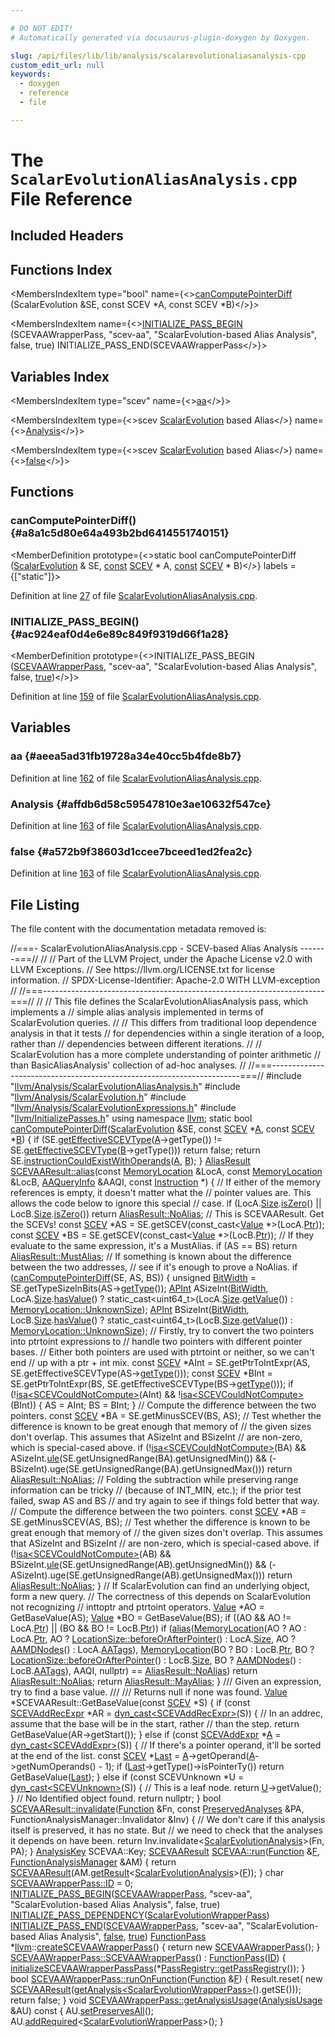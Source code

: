 ```yaml
---

# DO NOT EDIT!
# Automatically generated via docusaurus-plugin-doxygen by Doxygen.

slug: /api/files/lib/lib/analysis/scalarevolutionaliasanalysis-cpp
custom_edit_url: null
keywords:
  - doxygen
  - reference
  - file

---
```





# The `ScalarEvolutionAliasAnalysis.cpp` File Reference

<DoxygenPage pluginConfig={pluginConfig}>



## Included Headers

<IncludesList>
<IncludesListItem
  filePath="llvm/Analysis/ScalarEvolutionAliasAnalysis.h"
  permalink="/docs/api/files/include/include/llvm/include/llvm/analysis/scalarevolutionaliasanalysis-h"
  isLocal="true" />
<IncludesListItem
  filePath="llvm/Analysis/ScalarEvolution.h"
  permalink="/docs/api/files/include/include/llvm/include/llvm/analysis/scalarevolution-h"
  isLocal="true" />
<IncludesListItem
  filePath="llvm/Analysis/ScalarEvolutionExpressions.h"
  permalink="/docs/api/files/include/include/llvm/include/llvm/analysis/scalarevolutionexpressions-h"
  isLocal="true" />
<IncludesListItem
  filePath="llvm/InitializePasses.h"
  permalink="/docs/api/files/include/include/llvm/initializepasses-h"
  isLocal="true" />
</IncludesList>

## Functions Index

<MembersIndex>

<MembersIndexItem
  type="bool"
  name={<><a href="#a8a1c5d80e64a493b2bd6414551740151">canComputePointerDiff</a> (ScalarEvolution &amp;SE, const SCEV &#42;A, const SCEV &#42;B)</>}>
</MembersIndexItem>

<MembersIndexItem
  name={<><a href="#ac924eaf0d4e6e89c849f9319d66f1a28">INITIALIZE&#95;PASS&#95;BEGIN</a> (SCEVAAWrapperPass, &quot;scev-aa&quot;, &quot;ScalarEvolution-based Alias Analysis&quot;, false, true) INITIALIZE&#95;PASS&#95;END(SCEVAAWrapperPass</>}>
</MembersIndexItem>

</MembersIndex>

## Variables Index

<MembersIndex>

<MembersIndexItem
  type="scev"
  name={<><a href="#aeea5ad31fb19728a34e40cc5b4fde8b7">aa</a></>}>
</MembersIndexItem>

<MembersIndexItem
  type={<>scev <a href="/docs/api/classes/llvm/scalarevolution">ScalarEvolution</a> based Alias</>}
  name={<><a href="#affdb6d58c59547810e3ae10632f547ce">Analysis</a></>}>
</MembersIndexItem>

<MembersIndexItem
  type={<>scev <a href="/docs/api/classes/llvm/scalarevolution">ScalarEvolution</a> based Alias</>}
  name={<><a href="#a572b9f38603d1ccee7bceed1ed2fea2c">false</a></>}>
</MembersIndexItem>

</MembersIndex>


<SectionDefinition>

## Functions

### canComputePointerDiff() {#a8a1c5d80e64a493b2bd6414551740151}

<MemberDefinition
  prototype={<>static bool canComputePointerDiff (<a href="/docs/api/classes/llvm/scalarevolution">ScalarEvolution</a> &amp; SE, <a href="/docs/api/files/lib/lib/target/lib/target/aarch64/aarch64promoteconstant-cpp/#a90f8350fecae261c25be85d38b451bff">const</a> <a href="/docs/api/classes/llvm/scev">SCEV</a> &#42; A, <a href="/docs/api/files/lib/lib/target/lib/target/aarch64/aarch64promoteconstant-cpp/#a90f8350fecae261c25be85d38b451bff">const</a> <a href="/docs/api/classes/llvm/scev">SCEV</a> &#42; B)</>}
  labels = {["static"]}>

Definition at line <a href="#l00027">27</a> of file <a href="/docs/api/files/lib/lib/analysis/scalarevolutionaliasanalysis-cpp">ScalarEvolutionAliasAnalysis.cpp</a>.
</MemberDefinition>

### INITIALIZE&#95;PASS&#95;BEGIN() {#ac924eaf0d4e6e89c849f9319d66f1a28}

<MemberDefinition
  prototype={<>INITIALIZE&#95;PASS&#95;BEGIN (<a href="/docs/api/classes/llvm/scevaawrapperpass">SCEVAAWrapperPass</a>, &quot;scev-aa&quot;, &quot;ScalarEvolution-based Alias Analysis&quot;, false, <a href="/docs/api/files/lib/lib/analysis/basicaliasanalysis-cpp/#af6d5cafbdfc5313e65d990120021a3ec">true</a>)</>}>

Definition at line <a href="#l00159">159</a> of file <a href="/docs/api/files/lib/lib/analysis/scalarevolutionaliasanalysis-cpp">ScalarEvolutionAliasAnalysis.cpp</a>.
</MemberDefinition>

</SectionDefinition>

<SectionDefinition>

## Variables

### aa {#aeea5ad31fb19728a34e40cc5b4fde8b7}

<MemberDefinition
  prototype="scev aa">

Definition at line <a href="#l00162">162</a> of file <a href="/docs/api/files/lib/lib/analysis/scalarevolutionaliasanalysis-cpp">ScalarEvolutionAliasAnalysis.cpp</a>.
</MemberDefinition>

### Analysis {#affdb6d58c59547810e3ae10632f547ce}

<MemberDefinition
  prototype="scev ScalarEvolution based Alias Analysis">

Definition at line <a href="#l00163">163</a> of file <a href="/docs/api/files/lib/lib/analysis/scalarevolutionaliasanalysis-cpp">ScalarEvolutionAliasAnalysis.cpp</a>.
</MemberDefinition>

### false {#a572b9f38603d1ccee7bceed1ed2fea2c}

<MemberDefinition
  prototype="scev ScalarEvolution based Alias false">

Definition at line <a href="#l00163">163</a> of file <a href="/docs/api/files/lib/lib/analysis/scalarevolutionaliasanalysis-cpp">ScalarEvolutionAliasAnalysis.cpp</a>.
</MemberDefinition>

</SectionDefinition>

## File Listing

The file content with the documentation metadata removed is:

<ProgramListing>

<Link id="l00001" /><CodeLine lineNumber="1"><Highlight kind="comment">//===- ScalarEvolutionAliasAnalysis.cpp - SCEV-based Alias Analysis -------===//</Highlight><Highlight kind="normal"></Highlight></CodeLine>
<Link id="l00002" /><CodeLine lineNumber="2"><Highlight kind="normal"></Highlight><Highlight kind="comment">//</Highlight><Highlight kind="normal"></Highlight></CodeLine>
<Link id="l00003" /><CodeLine lineNumber="3"><Highlight kind="normal"></Highlight><Highlight kind="comment">// Part of the LLVM Project, under the Apache License v2.0 with LLVM Exceptions.</Highlight><Highlight kind="normal"></Highlight></CodeLine>
<Link id="l00004" /><CodeLine lineNumber="4"><Highlight kind="normal"></Highlight><Highlight kind="comment">// See https://llvm.org/LICENSE.txt for license information.</Highlight><Highlight kind="normal"></Highlight></CodeLine>
<Link id="l00005" /><CodeLine lineNumber="5"><Highlight kind="normal"></Highlight><Highlight kind="comment">// SPDX-License-Identifier: Apache-2.0 WITH LLVM-exception</Highlight><Highlight kind="normal"></Highlight></CodeLine>
<Link id="l00006" /><CodeLine lineNumber="6"><Highlight kind="normal"></Highlight><Highlight kind="comment">//</Highlight><Highlight kind="normal"></Highlight></CodeLine>
<Link id="l00007" /><CodeLine lineNumber="7"><Highlight kind="normal"></Highlight><Highlight kind="comment">//===----------------------------------------------------------------------===//</Highlight><Highlight kind="normal"></Highlight></CodeLine>
<Link id="l00008" /><CodeLine lineNumber="8"><Highlight kind="normal"></Highlight><Highlight kind="comment">//</Highlight><Highlight kind="normal"></Highlight></CodeLine>
<Link id="l00009" /><CodeLine lineNumber="9"><Highlight kind="normal"></Highlight><Highlight kind="comment">// This file defines the ScalarEvolutionAliasAnalysis pass, which implements a</Highlight><Highlight kind="normal"></Highlight></CodeLine>
<Link id="l00010" /><CodeLine lineNumber="10"><Highlight kind="normal"></Highlight><Highlight kind="comment">// simple alias analysis implemented in terms of ScalarEvolution queries.</Highlight><Highlight kind="normal"></Highlight></CodeLine>
<Link id="l00011" /><CodeLine lineNumber="11"><Highlight kind="normal"></Highlight><Highlight kind="comment">//</Highlight><Highlight kind="normal"></Highlight></CodeLine>
<Link id="l00012" /><CodeLine lineNumber="12"><Highlight kind="normal"></Highlight><Highlight kind="comment">// This differs from traditional loop dependence analysis in that it tests</Highlight><Highlight kind="normal"></Highlight></CodeLine>
<Link id="l00013" /><CodeLine lineNumber="13"><Highlight kind="normal"></Highlight><Highlight kind="comment">// for dependencies within a single iteration of a loop, rather than</Highlight><Highlight kind="normal"></Highlight></CodeLine>
<Link id="l00014" /><CodeLine lineNumber="14"><Highlight kind="normal"></Highlight><Highlight kind="comment">// dependencies between different iterations.</Highlight><Highlight kind="normal"></Highlight></CodeLine>
<Link id="l00015" /><CodeLine lineNumber="15"><Highlight kind="normal"></Highlight><Highlight kind="comment">//</Highlight><Highlight kind="normal"></Highlight></CodeLine>
<Link id="l00016" /><CodeLine lineNumber="16"><Highlight kind="normal"></Highlight><Highlight kind="comment">// ScalarEvolution has a more complete understanding of pointer arithmetic</Highlight><Highlight kind="normal"></Highlight></CodeLine>
<Link id="l00017" /><CodeLine lineNumber="17"><Highlight kind="normal"></Highlight><Highlight kind="comment">// than BasicAliasAnalysis&#39; collection of ad-hoc analyses.</Highlight><Highlight kind="normal"></Highlight></CodeLine>
<Link id="l00018" /><CodeLine lineNumber="18"><Highlight kind="normal"></Highlight><Highlight kind="comment">//</Highlight><Highlight kind="normal"></Highlight></CodeLine>
<Link id="l00019" /><CodeLine lineNumber="19"><Highlight kind="normal"></Highlight><Highlight kind="comment">//===----------------------------------------------------------------------===//</Highlight><Highlight kind="normal"></Highlight></CodeLine>
<Link id="l00020" /><CodeLine lineNumber="20"><Highlight kind="normal"></Highlight></CodeLine>
<Link id="l00021" /><CodeLine lineNumber="21"><Highlight kind="normal"></Highlight><Highlight kind="preprocessor">#include &quot;<a href="/docs/api/files/include/include/llvm/include/llvm/analysis/scalarevolutionaliasanalysis-h">llvm/Analysis/ScalarEvolutionAliasAnalysis.h</a>&quot;</Highlight><Highlight kind="normal"></Highlight></CodeLine>
<Link id="l00022" /><CodeLine lineNumber="22"><Highlight kind="normal"></Highlight><Highlight kind="preprocessor">#include &quot;<a href="/docs/api/files/include/include/llvm/include/llvm/analysis/scalarevolution-h">llvm/Analysis/ScalarEvolution.h</a>&quot;</Highlight><Highlight kind="normal"></Highlight></CodeLine>
<Link id="l00023" /><CodeLine lineNumber="23"><Highlight kind="normal"></Highlight><Highlight kind="preprocessor">#include &quot;<a href="/docs/api/files/include/include/llvm/include/llvm/analysis/scalarevolutionexpressions-h">llvm/Analysis/ScalarEvolutionExpressions.h</a>&quot;</Highlight><Highlight kind="normal"></Highlight></CodeLine>
<Link id="l00024" /><CodeLine lineNumber="24"><Highlight kind="normal"></Highlight><Highlight kind="preprocessor">#include &quot;<a href="/docs/api/files/include/include/llvm/initializepasses-h">llvm/InitializePasses.h</a>&quot;</Highlight><Highlight kind="normal"></Highlight></CodeLine>
<Link id="l00025" /><CodeLine lineNumber="25"><Highlight kind="normal"></Highlight><Highlight kind="keyword">using namespace </Highlight><Highlight kind="normal"><a href="/docs/api/namespaces/llvm">llvm</a>;</Highlight></CodeLine>
<Link id="l00026" /><CodeLine lineNumber="26"><Highlight kind="normal"></Highlight></CodeLine>
<Link id="l00027" /><CodeLine lineNumber="27" lineLink="#a8a1c5d80e64a493b2bd6414551740151"><Highlight kind="normal"></Highlight><Highlight kind="keyword">static</Highlight><Highlight kind="normal"> </Highlight><Highlight kind="keywordtype">bool</Highlight><Highlight kind="normal"> <a href="#a8a1c5d80e64a493b2bd6414551740151">canComputePointerDiff</a>(<a href="/docs/api/classes/llvm/scalarevolution">ScalarEvolution</a> &amp;SE,</Highlight></CodeLine>
<Link id="l00028" /><CodeLine lineNumber="28"><Highlight kind="normal">                                  </Highlight><Highlight kind="keyword">const</Highlight><Highlight kind="normal"> <a href="/docs/api/classes/llvm/scev">SCEV</a> &#42;<a href="/docs/api/files/lib/lib/ir/builtingcs-cpp/#a2e38c85003a042421cde1647632d0b72">A</a>, </Highlight><Highlight kind="keyword">const</Highlight><Highlight kind="normal"> <a href="/docs/api/classes/llvm/scev">SCEV</a> &#42;<a href="/docs/api/files/lib/lib/ir/builtingcs-cpp/#ae76959fe811ba090de4cba69ac00f1da">B</a>) &#123;</Highlight></CodeLine>
<Link id="l00029" /><CodeLine lineNumber="29"><Highlight kind="normal">  </Highlight><Highlight kind="keywordflow">if</Highlight><Highlight kind="normal"> (SE.<a href="/docs/api/classes/llvm/scalarevolution/#a6dcfa69ce27cf214caaf50f21bfe1f2f">getEffectiveSCEVType</a>(<a href="/docs/api/files/lib/lib/ir/builtingcs-cpp/#a2e38c85003a042421cde1647632d0b72">A</a>-&gt;getType()) !=</Highlight></CodeLine>
<Link id="l00030" /><CodeLine lineNumber="30"><Highlight kind="normal">      SE.<a href="/docs/api/classes/llvm/scalarevolution/#a6dcfa69ce27cf214caaf50f21bfe1f2f">getEffectiveSCEVType</a>(<a href="/docs/api/files/lib/lib/ir/builtingcs-cpp/#ae76959fe811ba090de4cba69ac00f1da">B</a>-&gt;getType()))</Highlight></CodeLine>
<Link id="l00031" /><CodeLine lineNumber="31"><Highlight kind="normal">    </Highlight><Highlight kind="keywordflow">return</Highlight><Highlight kind="normal"> </Highlight><Highlight kind="keyword">false</Highlight><Highlight kind="normal">;</Highlight></CodeLine>
<Link id="l00032" /><CodeLine lineNumber="32"><Highlight kind="normal"></Highlight></CodeLine>
<Link id="l00033" /><CodeLine lineNumber="33"><Highlight kind="normal">  </Highlight><Highlight kind="keywordflow">return</Highlight><Highlight kind="normal"> SE.<a href="/docs/api/classes/llvm/scalarevolution/#a744bc2c6ff2e83909955ef714890cb14">instructionCouldExistWithOperands</a>(<a href="/docs/api/files/lib/lib/ir/builtingcs-cpp/#a2e38c85003a042421cde1647632d0b72">A</a>, <a href="/docs/api/files/lib/lib/ir/builtingcs-cpp/#ae76959fe811ba090de4cba69ac00f1da">B</a>);</Highlight></CodeLine>
<Link id="l00034" /><CodeLine lineNumber="34"><Highlight kind="normal">&#125;</Highlight></CodeLine>
<Link id="l00035" /><CodeLine lineNumber="35"><Highlight kind="normal"></Highlight></CodeLine>
<Link id="l00036" /><CodeLine lineNumber="36" lineLink="/docs/api/classes/llvm/scevaaresult/#a688068ae24921ce2ed14ca5ff0b732e2"><Highlight kind="normal"><a href="/docs/api/classes/llvm/aliasresult">AliasResult</a> <a href="/docs/api/classes/llvm/scevaaresult/#a688068ae24921ce2ed14ca5ff0b732e2">SCEVAAResult::alias</a>(</Highlight><Highlight kind="keyword">const</Highlight><Highlight kind="normal"> <a href="/docs/api/classes/llvm/memorylocation">MemoryLocation</a> &amp;LocA,</Highlight></CodeLine>
<Link id="l00037" /><CodeLine lineNumber="37"><Highlight kind="normal">                                </Highlight><Highlight kind="keyword">const</Highlight><Highlight kind="normal"> <a href="/docs/api/classes/llvm/memorylocation">MemoryLocation</a> &amp;LocB, <a href="/docs/api/classes/llvm/aaqueryinfo">AAQueryInfo</a> &amp;AAQI,</Highlight></CodeLine>
<Link id="l00038" /><CodeLine lineNumber="38"><Highlight kind="normal">                                </Highlight><Highlight kind="keyword">const</Highlight><Highlight kind="normal"> <a href="/docs/api/classes/llvm/instruction">Instruction</a> &#42;) &#123;</Highlight></CodeLine>
<Link id="l00039" /><CodeLine lineNumber="39"><Highlight kind="normal">  </Highlight><Highlight kind="comment">// If either of the memory references is empty, it doesn&#39;t matter what the</Highlight><Highlight kind="normal"></Highlight></CodeLine>
<Link id="l00040" /><CodeLine lineNumber="40"><Highlight kind="normal">  </Highlight><Highlight kind="comment">// pointer values are. This allows the code below to ignore this special</Highlight><Highlight kind="normal"></Highlight></CodeLine>
<Link id="l00041" /><CodeLine lineNumber="41"><Highlight kind="normal">  </Highlight><Highlight kind="comment">// case.</Highlight><Highlight kind="normal"></Highlight></CodeLine>
<Link id="l00042" /><CodeLine lineNumber="42"><Highlight kind="normal">  </Highlight><Highlight kind="keywordflow">if</Highlight><Highlight kind="normal"> (LocA.<a href="/docs/api/classes/llvm/memorylocation/#a39f7ff959874bf38f3e14aa0b2622da0">Size</a>.<a href="/docs/api/classes/llvm/locationsize/#a9a537a836fd9ef45c214308647907c69">isZero</a>() || LocB.<a href="/docs/api/classes/llvm/memorylocation/#a39f7ff959874bf38f3e14aa0b2622da0">Size</a>.<a href="/docs/api/classes/llvm/locationsize/#a9a537a836fd9ef45c214308647907c69">isZero</a>())</Highlight></CodeLine>
<Link id="l00043" /><CodeLine lineNumber="43"><Highlight kind="normal">    </Highlight><Highlight kind="keywordflow">return</Highlight><Highlight kind="normal"> <a href="/docs/api/classes/llvm/aliasresult/#a8d3de277fb70fa515efac2db2cfe9d57a863ee317b92588eb2d6878af9fc98922">AliasResult::NoAlias</a>;</Highlight></CodeLine>
<Link id="l00044" /><CodeLine lineNumber="44"><Highlight kind="normal"></Highlight></CodeLine>
<Link id="l00045" /><CodeLine lineNumber="45"><Highlight kind="normal">  </Highlight><Highlight kind="comment">// This is SCEVAAResult. Get the SCEVs!</Highlight><Highlight kind="normal"></Highlight></CodeLine>
<Link id="l00046" /><CodeLine lineNumber="46"><Highlight kind="normal">  </Highlight><Highlight kind="keyword">const</Highlight><Highlight kind="normal"> <a href="/docs/api/classes/llvm/scev">SCEV</a> &#42;AS = SE.getSCEV(</Highlight><Highlight kind="keyword">const&#95;cast&lt;</Highlight><Highlight kind="normal"><a href="/docs/api/classes/llvm/value">Value</a> &#42;</Highlight><Highlight kind="keyword">&gt;</Highlight><Highlight kind="normal">(LocA.<a href="/docs/api/classes/llvm/memorylocation/#a9550ce4a179e46db37f653ce28feca7a">Ptr</a>));</Highlight></CodeLine>
<Link id="l00047" /><CodeLine lineNumber="47"><Highlight kind="normal">  </Highlight><Highlight kind="keyword">const</Highlight><Highlight kind="normal"> <a href="/docs/api/classes/llvm/scev">SCEV</a> &#42;BS = SE.getSCEV(</Highlight><Highlight kind="keyword">const&#95;cast&lt;</Highlight><Highlight kind="normal"><a href="/docs/api/classes/llvm/value">Value</a> &#42;</Highlight><Highlight kind="keyword">&gt;</Highlight><Highlight kind="normal">(LocB.<a href="/docs/api/classes/llvm/memorylocation/#a9550ce4a179e46db37f653ce28feca7a">Ptr</a>));</Highlight></CodeLine>
<Link id="l00048" /><CodeLine lineNumber="48"><Highlight kind="normal"></Highlight></CodeLine>
<Link id="l00049" /><CodeLine lineNumber="49"><Highlight kind="normal">  </Highlight><Highlight kind="comment">// If they evaluate to the same expression, it&#39;s a MustAlias.</Highlight><Highlight kind="normal"></Highlight></CodeLine>
<Link id="l00050" /><CodeLine lineNumber="50"><Highlight kind="normal">  </Highlight><Highlight kind="keywordflow">if</Highlight><Highlight kind="normal"> (AS == BS)</Highlight></CodeLine>
<Link id="l00051" /><CodeLine lineNumber="51"><Highlight kind="normal">    </Highlight><Highlight kind="keywordflow">return</Highlight><Highlight kind="normal"> <a href="/docs/api/classes/llvm/aliasresult/#a8d3de277fb70fa515efac2db2cfe9d57ac1a99a1af9a4778a61e5cc3e1d622180">AliasResult::MustAlias</a>;</Highlight></CodeLine>
<Link id="l00052" /><CodeLine lineNumber="52"><Highlight kind="normal"></Highlight></CodeLine>
<Link id="l00053" /><CodeLine lineNumber="53"><Highlight kind="normal">  </Highlight><Highlight kind="comment">// If something is known about the difference between the two addresses,</Highlight><Highlight kind="normal"></Highlight></CodeLine>
<Link id="l00054" /><CodeLine lineNumber="54"><Highlight kind="normal">  </Highlight><Highlight kind="comment">// see if it&#39;s enough to prove a NoAlias.</Highlight><Highlight kind="normal"></Highlight></CodeLine>
<Link id="l00055" /><CodeLine lineNumber="55"><Highlight kind="normal">  </Highlight><Highlight kind="keywordflow">if</Highlight><Highlight kind="normal"> (<a href="#a8a1c5d80e64a493b2bd6414551740151">canComputePointerDiff</a>(SE, AS, BS)) &#123;</Highlight></CodeLine>
<Link id="l00056" /><CodeLine lineNumber="56"><Highlight kind="normal">    </Highlight><Highlight kind="keywordtype">unsigned</Highlight><Highlight kind="normal"> <a href="/docs/api/namespaces/llvm/#abee0df5f7f703bb4462aba260ba0a60f">BitWidth</a> = SE.getTypeSizeInBits(AS-&gt;<a href="/docs/api/classes/llvm/scev/#aefeda9454a5e8dfcec3deb106964832a">getType</a>());</Highlight></CodeLine>
<Link id="l00057" /><CodeLine lineNumber="57"><Highlight kind="normal">    <a href="/docs/api/classes/llvm/apint">APInt</a> ASizeInt(<a href="/docs/api/namespaces/llvm/#abee0df5f7f703bb4462aba260ba0a60f">BitWidth</a>, LocA.<a href="/docs/api/classes/llvm/memorylocation/#a39f7ff959874bf38f3e14aa0b2622da0">Size</a>.<a href="/docs/api/classes/llvm/locationsize/#a0b0401973fc9567440717a5d32a8eb8d">hasValue</a>()</Highlight></CodeLine>
<Link id="l00058" /><CodeLine lineNumber="58"><Highlight kind="normal">                                 ? </Highlight><Highlight kind="keyword">static&#95;cast&lt;</Highlight><Highlight kind="normal">uint64&#95;t</Highlight><Highlight kind="keyword">&gt;</Highlight><Highlight kind="normal">(LocA.<a href="/docs/api/classes/llvm/memorylocation/#a39f7ff959874bf38f3e14aa0b2622da0">Size</a>.<a href="/docs/api/classes/llvm/locationsize/#a935a116f6c8690449f4eddd56a99504b">getValue</a>())</Highlight></CodeLine>
<Link id="l00059" /><CodeLine lineNumber="59"><Highlight kind="normal">                                 : <a href="/docs/api/classes/llvm/memorylocation/#a031e3abd6e1a18f9462f7cee212ba004a33f7f25590a5334874e8a114e6f5e55f">MemoryLocation::UnknownSize</a>);</Highlight></CodeLine>
<Link id="l00060" /><CodeLine lineNumber="60"><Highlight kind="normal">    <a href="/docs/api/classes/llvm/apint">APInt</a> BSizeInt(<a href="/docs/api/namespaces/llvm/#abee0df5f7f703bb4462aba260ba0a60f">BitWidth</a>, LocB.<a href="/docs/api/classes/llvm/memorylocation/#a39f7ff959874bf38f3e14aa0b2622da0">Size</a>.<a href="/docs/api/classes/llvm/locationsize/#a0b0401973fc9567440717a5d32a8eb8d">hasValue</a>()</Highlight></CodeLine>
<Link id="l00061" /><CodeLine lineNumber="61"><Highlight kind="normal">                                 ? </Highlight><Highlight kind="keyword">static&#95;cast&lt;</Highlight><Highlight kind="normal">uint64&#95;t</Highlight><Highlight kind="keyword">&gt;</Highlight><Highlight kind="normal">(LocB.<a href="/docs/api/classes/llvm/memorylocation/#a39f7ff959874bf38f3e14aa0b2622da0">Size</a>.<a href="/docs/api/classes/llvm/locationsize/#a935a116f6c8690449f4eddd56a99504b">getValue</a>())</Highlight></CodeLine>
<Link id="l00062" /><CodeLine lineNumber="62"><Highlight kind="normal">                                 : <a href="/docs/api/classes/llvm/memorylocation/#a031e3abd6e1a18f9462f7cee212ba004a33f7f25590a5334874e8a114e6f5e55f">MemoryLocation::UnknownSize</a>);</Highlight></CodeLine>
<Link id="l00063" /><CodeLine lineNumber="63"><Highlight kind="normal"></Highlight></CodeLine>
<Link id="l00064" /><CodeLine lineNumber="64"><Highlight kind="normal">    </Highlight><Highlight kind="comment">// Firstly, try to convert the two pointers into ptrtoint expressions to</Highlight><Highlight kind="normal"></Highlight></CodeLine>
<Link id="l00065" /><CodeLine lineNumber="65"><Highlight kind="normal">    </Highlight><Highlight kind="comment">// handle two pointers with different pointer bases.</Highlight><Highlight kind="normal"></Highlight></CodeLine>
<Link id="l00066" /><CodeLine lineNumber="66"><Highlight kind="normal">    </Highlight><Highlight kind="comment">// Either both pointers are used with ptrtoint or neither, so we can&#39;t end</Highlight><Highlight kind="normal"></Highlight></CodeLine>
<Link id="l00067" /><CodeLine lineNumber="67"><Highlight kind="normal">    </Highlight><Highlight kind="comment">// up with a ptr + int mix.</Highlight><Highlight kind="normal"></Highlight></CodeLine>
<Link id="l00068" /><CodeLine lineNumber="68"><Highlight kind="normal">    </Highlight><Highlight kind="keyword">const</Highlight><Highlight kind="normal"> <a href="/docs/api/classes/llvm/scev">SCEV</a> &#42;AInt =</Highlight></CodeLine>
<Link id="l00069" /><CodeLine lineNumber="69"><Highlight kind="normal">        SE.getPtrToIntExpr(AS, SE.getEffectiveSCEVType(AS-&gt;<a href="/docs/api/classes/llvm/scev/#aefeda9454a5e8dfcec3deb106964832a">getType</a>()));</Highlight></CodeLine>
<Link id="l00070" /><CodeLine lineNumber="70"><Highlight kind="normal">    </Highlight><Highlight kind="keyword">const</Highlight><Highlight kind="normal"> <a href="/docs/api/classes/llvm/scev">SCEV</a> &#42;BInt =</Highlight></CodeLine>
<Link id="l00071" /><CodeLine lineNumber="71"><Highlight kind="normal">        SE.getPtrToIntExpr(BS, SE.getEffectiveSCEVType(BS-&gt;<a href="/docs/api/classes/llvm/scev/#aefeda9454a5e8dfcec3deb106964832a">getType</a>()));</Highlight></CodeLine>
<Link id="l00072" /><CodeLine lineNumber="72"><Highlight kind="normal">    </Highlight><Highlight kind="keywordflow">if</Highlight><Highlight kind="normal"> (!<a href="/docs/api/namespaces/llvm/#a92ca992e52dddc420f4b069cae06dfbe">isa&lt;SCEVCouldNotCompute&gt;</a>(AInt) &amp;&amp; !<a href="/docs/api/namespaces/llvm/#a92ca992e52dddc420f4b069cae06dfbe">isa&lt;SCEVCouldNotCompute&gt;</a>(BInt)) &#123;</Highlight></CodeLine>
<Link id="l00073" /><CodeLine lineNumber="73"><Highlight kind="normal">      AS = AInt;</Highlight></CodeLine>
<Link id="l00074" /><CodeLine lineNumber="74"><Highlight kind="normal">      BS = BInt;</Highlight></CodeLine>
<Link id="l00075" /><CodeLine lineNumber="75"><Highlight kind="normal">    &#125;</Highlight></CodeLine>
<Link id="l00076" /><CodeLine lineNumber="76"><Highlight kind="normal"></Highlight></CodeLine>
<Link id="l00077" /><CodeLine lineNumber="77"><Highlight kind="normal">    </Highlight><Highlight kind="comment">// Compute the difference between the two pointers.</Highlight><Highlight kind="normal"></Highlight></CodeLine>
<Link id="l00078" /><CodeLine lineNumber="78"><Highlight kind="normal">    </Highlight><Highlight kind="keyword">const</Highlight><Highlight kind="normal"> <a href="/docs/api/classes/llvm/scev">SCEV</a> &#42;BA = SE.getMinusSCEV(BS, AS);</Highlight></CodeLine>
<Link id="l00079" /><CodeLine lineNumber="79"><Highlight kind="normal"></Highlight></CodeLine>
<Link id="l00080" /><CodeLine lineNumber="80"><Highlight kind="normal">    </Highlight><Highlight kind="comment">// Test whether the difference is known to be great enough that memory of</Highlight><Highlight kind="normal"></Highlight></CodeLine>
<Link id="l00081" /><CodeLine lineNumber="81"><Highlight kind="normal">    </Highlight><Highlight kind="comment">// the given sizes don&#39;t overlap. This assumes that ASizeInt and BSizeInt</Highlight><Highlight kind="normal"></Highlight></CodeLine>
<Link id="l00082" /><CodeLine lineNumber="82"><Highlight kind="normal">    </Highlight><Highlight kind="comment">// are non-zero, which is special-cased above.</Highlight><Highlight kind="normal"></Highlight></CodeLine>
<Link id="l00083" /><CodeLine lineNumber="83"><Highlight kind="normal">    </Highlight><Highlight kind="keywordflow">if</Highlight><Highlight kind="normal"> (!<a href="/docs/api/namespaces/llvm/#a92ca992e52dddc420f4b069cae06dfbe">isa&lt;SCEVCouldNotCompute&gt;</a>(BA) &amp;&amp;</Highlight></CodeLine>
<Link id="l00084" /><CodeLine lineNumber="84"><Highlight kind="normal">        ASizeInt.<a href="/docs/api/classes/llvm/apint/#aca14d9ec64ba4ab7fb2cef37c57d9ce4">ule</a>(SE.getUnsignedRange(BA).getUnsignedMin()) &amp;&amp;</Highlight></CodeLine>
<Link id="l00085" /><CodeLine lineNumber="85"><Highlight kind="normal">        (-BSizeInt).uge(SE.getUnsignedRange(BA).getUnsignedMax()))</Highlight></CodeLine>
<Link id="l00086" /><CodeLine lineNumber="86"><Highlight kind="normal">      </Highlight><Highlight kind="keywordflow">return</Highlight><Highlight kind="normal"> <a href="/docs/api/classes/llvm/aliasresult/#a8d3de277fb70fa515efac2db2cfe9d57a863ee317b92588eb2d6878af9fc98922">AliasResult::NoAlias</a>;</Highlight></CodeLine>
<Link id="l00087" /><CodeLine lineNumber="87"><Highlight kind="normal"></Highlight></CodeLine>
<Link id="l00088" /><CodeLine lineNumber="88"><Highlight kind="normal">    </Highlight><Highlight kind="comment">// Folding the subtraction while preserving range information can be tricky</Highlight><Highlight kind="normal"></Highlight></CodeLine>
<Link id="l00089" /><CodeLine lineNumber="89"><Highlight kind="normal">    </Highlight><Highlight kind="comment">// (because of INT&#95;MIN, etc.); if the prior test failed, swap AS and BS</Highlight><Highlight kind="normal"></Highlight></CodeLine>
<Link id="l00090" /><CodeLine lineNumber="90"><Highlight kind="normal">    </Highlight><Highlight kind="comment">// and try again to see if things fold better that way.</Highlight><Highlight kind="normal"></Highlight></CodeLine>
<Link id="l00091" /><CodeLine lineNumber="91"><Highlight kind="normal"></Highlight></CodeLine>
<Link id="l00092" /><CodeLine lineNumber="92"><Highlight kind="normal">    </Highlight><Highlight kind="comment">// Compute the difference between the two pointers.</Highlight><Highlight kind="normal"></Highlight></CodeLine>
<Link id="l00093" /><CodeLine lineNumber="93"><Highlight kind="normal">    </Highlight><Highlight kind="keyword">const</Highlight><Highlight kind="normal"> <a href="/docs/api/classes/llvm/scev">SCEV</a> &#42;AB = SE.getMinusSCEV(AS, BS);</Highlight></CodeLine>
<Link id="l00094" /><CodeLine lineNumber="94"><Highlight kind="normal"></Highlight></CodeLine>
<Link id="l00095" /><CodeLine lineNumber="95"><Highlight kind="normal">    </Highlight><Highlight kind="comment">// Test whether the difference is known to be great enough that memory of</Highlight><Highlight kind="normal"></Highlight></CodeLine>
<Link id="l00096" /><CodeLine lineNumber="96"><Highlight kind="normal">    </Highlight><Highlight kind="comment">// the given sizes don&#39;t overlap. This assumes that ASizeInt and BSizeInt</Highlight><Highlight kind="normal"></Highlight></CodeLine>
<Link id="l00097" /><CodeLine lineNumber="97"><Highlight kind="normal">    </Highlight><Highlight kind="comment">// are non-zero, which is special-cased above.</Highlight><Highlight kind="normal"></Highlight></CodeLine>
<Link id="l00098" /><CodeLine lineNumber="98"><Highlight kind="normal">    </Highlight><Highlight kind="keywordflow">if</Highlight><Highlight kind="normal"> (!<a href="/docs/api/namespaces/llvm/#a92ca992e52dddc420f4b069cae06dfbe">isa&lt;SCEVCouldNotCompute&gt;</a>(AB) &amp;&amp;</Highlight></CodeLine>
<Link id="l00099" /><CodeLine lineNumber="99"><Highlight kind="normal">        BSizeInt.<a href="/docs/api/classes/llvm/apint/#aca14d9ec64ba4ab7fb2cef37c57d9ce4">ule</a>(SE.getUnsignedRange(AB).getUnsignedMin()) &amp;&amp;</Highlight></CodeLine>
<Link id="l00100" /><CodeLine lineNumber="100"><Highlight kind="normal">        (-ASizeInt).uge(SE.getUnsignedRange(AB).getUnsignedMax()))</Highlight></CodeLine>
<Link id="l00101" /><CodeLine lineNumber="101"><Highlight kind="normal">      </Highlight><Highlight kind="keywordflow">return</Highlight><Highlight kind="normal"> <a href="/docs/api/classes/llvm/aliasresult/#a8d3de277fb70fa515efac2db2cfe9d57a863ee317b92588eb2d6878af9fc98922">AliasResult::NoAlias</a>;</Highlight></CodeLine>
<Link id="l00102" /><CodeLine lineNumber="102"><Highlight kind="normal">  &#125;</Highlight></CodeLine>
<Link id="l00103" /><CodeLine lineNumber="103"><Highlight kind="normal"></Highlight></CodeLine>
<Link id="l00104" /><CodeLine lineNumber="104"><Highlight kind="normal">  </Highlight><Highlight kind="comment">// If ScalarEvolution can find an underlying object, form a new query.</Highlight><Highlight kind="normal"></Highlight></CodeLine>
<Link id="l00105" /><CodeLine lineNumber="105"><Highlight kind="normal">  </Highlight><Highlight kind="comment">// The correctness of this depends on ScalarEvolution not recognizing</Highlight><Highlight kind="normal"></Highlight></CodeLine>
<Link id="l00106" /><CodeLine lineNumber="106"><Highlight kind="normal">  </Highlight><Highlight kind="comment">// inttoptr and ptrtoint operators.</Highlight><Highlight kind="normal"></Highlight></CodeLine>
<Link id="l00107" /><CodeLine lineNumber="107"><Highlight kind="normal">  <a href="/docs/api/classes/llvm/value">Value</a> &#42;AO = GetBaseValue(AS);</Highlight></CodeLine>
<Link id="l00108" /><CodeLine lineNumber="108"><Highlight kind="normal">  <a href="/docs/api/classes/llvm/value">Value</a> &#42;BO = GetBaseValue(BS);</Highlight></CodeLine>
<Link id="l00109" /><CodeLine lineNumber="109"><Highlight kind="normal">  </Highlight><Highlight kind="keywordflow">if</Highlight><Highlight kind="normal"> ((AO &amp;&amp; AO != LocA.<a href="/docs/api/classes/llvm/memorylocation/#a9550ce4a179e46db37f653ce28feca7a">Ptr</a>) || (BO &amp;&amp; BO != LocB.<a href="/docs/api/classes/llvm/memorylocation/#a9550ce4a179e46db37f653ce28feca7a">Ptr</a>))</Highlight></CodeLine>
<Link id="l00110" /><CodeLine lineNumber="110"><Highlight kind="normal">    </Highlight><Highlight kind="keywordflow">if</Highlight><Highlight kind="normal"> (<a href="/docs/api/classes/llvm/scevaaresult/#a688068ae24921ce2ed14ca5ff0b732e2">alias</a>(<a href="/docs/api/classes/llvm/memorylocation">MemoryLocation</a>(AO ? AO : LocA.<a href="/docs/api/classes/llvm/memorylocation/#a9550ce4a179e46db37f653ce28feca7a">Ptr</a>,</Highlight></CodeLine>
<Link id="l00111" /><CodeLine lineNumber="111"><Highlight kind="normal">                             AO ? <a href="/docs/api/classes/llvm/locationsize/#a837cf7f4d88580c0adb92afc6a3b08b0">LocationSize::beforeOrAfterPointer</a>()</Highlight></CodeLine>
<Link id="l00112" /><CodeLine lineNumber="112"><Highlight kind="normal">                                : LocA.<a href="/docs/api/classes/llvm/memorylocation/#a39f7ff959874bf38f3e14aa0b2622da0">Size</a>,</Highlight></CodeLine>
<Link id="l00113" /><CodeLine lineNumber="113"><Highlight kind="normal">                             AO ? <a href="/docs/api/structs/llvm/aamdnodes">AAMDNodes</a>() : LocA.<a href="/docs/api/classes/llvm/memorylocation/#a926099ca5ca5db6ba2de398c2487b725">AATags</a>),</Highlight></CodeLine>
<Link id="l00114" /><CodeLine lineNumber="114"><Highlight kind="normal">              <a href="/docs/api/classes/llvm/memorylocation">MemoryLocation</a>(BO ? BO : LocB.<a href="/docs/api/classes/llvm/memorylocation/#a9550ce4a179e46db37f653ce28feca7a">Ptr</a>,</Highlight></CodeLine>
<Link id="l00115" /><CodeLine lineNumber="115"><Highlight kind="normal">                             BO ? <a href="/docs/api/classes/llvm/locationsize/#a837cf7f4d88580c0adb92afc6a3b08b0">LocationSize::beforeOrAfterPointer</a>()</Highlight></CodeLine>
<Link id="l00116" /><CodeLine lineNumber="116"><Highlight kind="normal">                                : LocB.<a href="/docs/api/classes/llvm/memorylocation/#a39f7ff959874bf38f3e14aa0b2622da0">Size</a>,</Highlight></CodeLine>
<Link id="l00117" /><CodeLine lineNumber="117"><Highlight kind="normal">                             BO ? <a href="/docs/api/structs/llvm/aamdnodes">AAMDNodes</a>() : LocB.<a href="/docs/api/classes/llvm/memorylocation/#a926099ca5ca5db6ba2de398c2487b725">AATags</a>),</Highlight></CodeLine>
<Link id="l00118" /><CodeLine lineNumber="118"><Highlight kind="normal">              AAQI, </Highlight><Highlight kind="keyword">nullptr</Highlight><Highlight kind="normal">) == <a href="/docs/api/classes/llvm/aliasresult/#a8d3de277fb70fa515efac2db2cfe9d57a863ee317b92588eb2d6878af9fc98922">AliasResult::NoAlias</a>)</Highlight></CodeLine>
<Link id="l00119" /><CodeLine lineNumber="119"><Highlight kind="normal">      </Highlight><Highlight kind="keywordflow">return</Highlight><Highlight kind="normal"> <a href="/docs/api/classes/llvm/aliasresult/#a8d3de277fb70fa515efac2db2cfe9d57a863ee317b92588eb2d6878af9fc98922">AliasResult::NoAlias</a>;</Highlight></CodeLine>
<Link id="l00120" /><CodeLine lineNumber="120"><Highlight kind="normal"></Highlight></CodeLine>
<Link id="l00121" /><CodeLine lineNumber="121"><Highlight kind="normal">  </Highlight><Highlight kind="keywordflow">return</Highlight><Highlight kind="normal"> <a href="/docs/api/classes/llvm/aliasresult/#a8d3de277fb70fa515efac2db2cfe9d57a0916b614598c673c1e6a59c7312a1409">AliasResult::MayAlias</a>;</Highlight></CodeLine>
<Link id="l00122" /><CodeLine lineNumber="122"><Highlight kind="normal">&#125;</Highlight></CodeLine>
<Link id="l00123" /><CodeLine lineNumber="123"><Highlight kind="normal"></Highlight><Highlight kind="comment"></Highlight></CodeLine>
<Link id="l00124" /><CodeLine lineNumber="124"><Highlight kind="comment">/// Given an expression, try to find a base value.</Highlight></CodeLine>
<Link id="l00125" /><CodeLine lineNumber="125"><Highlight kind="comment">///</Highlight></CodeLine>
<Link id="l00126" /><CodeLine lineNumber="126"><Highlight kind="comment">/// Returns null if none was found.</Highlight><Highlight kind="normal"></Highlight></CodeLine>
<Link id="l00127" /><CodeLine lineNumber="127"><Highlight kind="normal"><a href="/docs/api/classes/llvm/value">Value</a> &#42;SCEVAAResult::GetBaseValue(</Highlight><Highlight kind="keyword">const</Highlight><Highlight kind="normal"> <a href="/docs/api/classes/llvm/scev">SCEV</a> &#42;S) &#123;</Highlight></CodeLine>
<Link id="l00128" /><CodeLine lineNumber="128"><Highlight kind="normal">  </Highlight><Highlight kind="keywordflow">if</Highlight><Highlight kind="normal"> (</Highlight><Highlight kind="keyword">const</Highlight><Highlight kind="normal"> <a href="/docs/api/classes/llvm/scevaddrecexpr">SCEVAddRecExpr</a> &#42;AR = <a href="/docs/api/namespaces/llvm/#a22eeee01734061ac1b31ccd994c49eef">dyn&#95;cast&lt;SCEVAddRecExpr&gt;</a>(S)) &#123;</Highlight></CodeLine>
<Link id="l00129" /><CodeLine lineNumber="129"><Highlight kind="normal">    </Highlight><Highlight kind="comment">// In an addrec, assume that the base will be in the start, rather</Highlight><Highlight kind="normal"></Highlight></CodeLine>
<Link id="l00130" /><CodeLine lineNumber="130"><Highlight kind="normal">    </Highlight><Highlight kind="comment">// than the step.</Highlight><Highlight kind="normal"></Highlight></CodeLine>
<Link id="l00131" /><CodeLine lineNumber="131"><Highlight kind="normal">    </Highlight><Highlight kind="keywordflow">return</Highlight><Highlight kind="normal"> GetBaseValue(AR-&gt;getStart());</Highlight></CodeLine>
<Link id="l00132" /><CodeLine lineNumber="132"><Highlight kind="normal">  &#125; </Highlight><Highlight kind="keywordflow">else</Highlight><Highlight kind="normal"> </Highlight><Highlight kind="keywordflow">if</Highlight><Highlight kind="normal"> (</Highlight><Highlight kind="keyword">const</Highlight><Highlight kind="normal"> <a href="/docs/api/classes/llvm/scevaddexpr">SCEVAddExpr</a> &#42;<a href="/docs/api/files/lib/lib/ir/builtingcs-cpp/#a2e38c85003a042421cde1647632d0b72">A</a> = <a href="/docs/api/namespaces/llvm/#a22eeee01734061ac1b31ccd994c49eef">dyn&#95;cast&lt;SCEVAddExpr&gt;</a>(S)) &#123;</Highlight></CodeLine>
<Link id="l00133" /><CodeLine lineNumber="133"><Highlight kind="normal">    </Highlight><Highlight kind="comment">// If there&#39;s a pointer operand, it&#39;ll be sorted at the end of the list.</Highlight><Highlight kind="normal"></Highlight></CodeLine>
<Link id="l00134" /><CodeLine lineNumber="134"><Highlight kind="normal">    </Highlight><Highlight kind="keyword">const</Highlight><Highlight kind="normal"> <a href="/docs/api/classes/llvm/scev">SCEV</a> &#42;<a href="/docs/api/namespaces/llvm/#ac10d13c57a7adf4a1f140afd5321309bad55b30607c2a9a2616347d6edb789f6b">Last</a> = <a href="/docs/api/files/lib/lib/ir/builtingcs-cpp/#a2e38c85003a042421cde1647632d0b72">A</a>-&gt;getOperand(<a href="/docs/api/files/lib/lib/ir/builtingcs-cpp/#a2e38c85003a042421cde1647632d0b72">A</a>-&gt;getNumOperands() - 1);</Highlight></CodeLine>
<Link id="l00135" /><CodeLine lineNumber="135"><Highlight kind="normal">    </Highlight><Highlight kind="keywordflow">if</Highlight><Highlight kind="normal"> (<a href="/docs/api/namespaces/llvm/#ac10d13c57a7adf4a1f140afd5321309bad55b30607c2a9a2616347d6edb789f6b">Last</a>-&gt;getType()-&gt;isPointerTy())</Highlight></CodeLine>
<Link id="l00136" /><CodeLine lineNumber="136"><Highlight kind="normal">      </Highlight><Highlight kind="keywordflow">return</Highlight><Highlight kind="normal"> GetBaseValue(<a href="/docs/api/namespaces/llvm/#ac10d13c57a7adf4a1f140afd5321309bad55b30607c2a9a2616347d6edb789f6b">Last</a>);</Highlight></CodeLine>
<Link id="l00137" /><CodeLine lineNumber="137"><Highlight kind="normal">  &#125; </Highlight><Highlight kind="keywordflow">else</Highlight><Highlight kind="normal"> </Highlight><Highlight kind="keywordflow">if</Highlight><Highlight kind="normal"> (</Highlight><Highlight kind="keyword">const</Highlight><Highlight kind="normal"> SCEVUnknown &#42;U = <a href="/docs/api/namespaces/llvm/#a22eeee01734061ac1b31ccd994c49eef">dyn&#95;cast&lt;SCEVUnknown&gt;</a>(S)) &#123;</Highlight></CodeLine>
<Link id="l00138" /><CodeLine lineNumber="138"><Highlight kind="normal">    </Highlight><Highlight kind="comment">// This is a leaf node.</Highlight><Highlight kind="normal"></Highlight></CodeLine>
<Link id="l00139" /><CodeLine lineNumber="139"><Highlight kind="normal">    </Highlight><Highlight kind="keywordflow">return</Highlight><Highlight kind="normal"> <a href="/docs/api/namespaces/llvm/m68k/#ab3a288f2953d8eca3e363959fc2cf38ea4c614360da93c0a041b22e537de151eb">U</a>-&gt;getValue();</Highlight></CodeLine>
<Link id="l00140" /><CodeLine lineNumber="140"><Highlight kind="normal">  &#125;</Highlight></CodeLine>
<Link id="l00141" /><CodeLine lineNumber="141"><Highlight kind="normal">  </Highlight><Highlight kind="comment">// No Identified object found.</Highlight><Highlight kind="normal"></Highlight></CodeLine>
<Link id="l00142" /><CodeLine lineNumber="142"><Highlight kind="normal">  </Highlight><Highlight kind="keywordflow">return</Highlight><Highlight kind="normal"> </Highlight><Highlight kind="keyword">nullptr</Highlight><Highlight kind="normal">;</Highlight></CodeLine>
<Link id="l00143" /><CodeLine lineNumber="143"><Highlight kind="normal">&#125;</Highlight></CodeLine>
<Link id="l00144" /><CodeLine lineNumber="144"><Highlight kind="normal"></Highlight></CodeLine>
<Link id="l00145" /><CodeLine lineNumber="145" lineLink="/docs/api/classes/llvm/scevaaresult/#a02c9b794a74e2f512d94b31726d43999"><Highlight kind="normal"></Highlight><Highlight kind="keywordtype">bool</Highlight><Highlight kind="normal"> <a href="/docs/api/classes/llvm/scevaaresult/#a02c9b794a74e2f512d94b31726d43999">SCEVAAResult::invalidate</a>(<a href="/docs/api/classes/llvm/function">Function</a> &amp;Fn, </Highlight><Highlight kind="keyword">const</Highlight><Highlight kind="normal"> <a href="/docs/api/classes/llvm/preservedanalyses">PreservedAnalyses</a> &amp;PA,</Highlight></CodeLine>
<Link id="l00146" /><CodeLine lineNumber="146"><Highlight kind="normal">                              FunctionAnalysisManager::Invalidator &amp;Inv) &#123;</Highlight></CodeLine>
<Link id="l00147" /><CodeLine lineNumber="147"><Highlight kind="normal">  </Highlight><Highlight kind="comment">// We don&#39;t care if this analysis itself is preserved, it has no state. But</Highlight><Highlight kind="normal"></Highlight></CodeLine>
<Link id="l00148" /><CodeLine lineNumber="148"><Highlight kind="normal">  </Highlight><Highlight kind="comment">// we need to check that the analyses it depends on have been.</Highlight><Highlight kind="normal"></Highlight></CodeLine>
<Link id="l00149" /><CodeLine lineNumber="149"><Highlight kind="normal">  </Highlight><Highlight kind="keywordflow">return</Highlight><Highlight kind="normal"> Inv.invalidate&lt;<a href="/docs/api/classes/llvm/scalarevolutionanalysis">ScalarEvolutionAnalysis</a>&gt;(Fn, PA);</Highlight></CodeLine>
<Link id="l00150" /><CodeLine lineNumber="150"><Highlight kind="normal">&#125;</Highlight></CodeLine>
<Link id="l00151" /><CodeLine lineNumber="151"><Highlight kind="normal"></Highlight></CodeLine>
<Link id="l00152" /><CodeLine lineNumber="152"><Highlight kind="normal"><a href="/docs/api/structs/llvm/analysiskey">AnalysisKey</a> SCEVAA::Key;</Highlight></CodeLine>
<Link id="l00153" /><CodeLine lineNumber="153"><Highlight kind="normal"></Highlight></CodeLine>
<Link id="l00154" /><CodeLine lineNumber="154" lineLink="/docs/api/classes/llvm/scevaa/#ab52c682b31b74ce3fe18ff10e5e2bbac"><Highlight kind="normal"><a href="/docs/api/classes/llvm/scevaaresult">SCEVAAResult</a> <a href="/docs/api/classes/llvm/scevaa/#ab52c682b31b74ce3fe18ff10e5e2bbac">SCEVAA::run</a>(<a href="/docs/api/classes/llvm/function">Function</a> &amp;<a href="/docs/api/files/lib/lib/support/md5-cpp/#a96d73bbd7af15cb1fc38c3f4a3bd82e9">F</a>, <a href="/docs/api/namespaces/llvm/#adce09a5a0de0e3177eb00e932734af2f">FunctionAnalysisManager</a> &amp;AM) &#123;</Highlight></CodeLine>
<Link id="l00155" /><CodeLine lineNumber="155"><Highlight kind="normal">  </Highlight><Highlight kind="keywordflow">return</Highlight><Highlight kind="normal"> <a href="/docs/api/classes/llvm/scevaaresult">SCEVAAResult</a>(AM.<a href="/docs/api/classes/llvm/analysismanager/#aaab1fad63e4f3b8679469720a873fedd">getResult</a>&lt;<a href="/docs/api/classes/llvm/scalarevolutionanalysis">ScalarEvolutionAnalysis</a>&gt;(<a href="/docs/api/files/lib/lib/support/md5-cpp/#a96d73bbd7af15cb1fc38c3f4a3bd82e9">F</a>));</Highlight></CodeLine>
<Link id="l00156" /><CodeLine lineNumber="156"><Highlight kind="normal">&#125;</Highlight></CodeLine>
<Link id="l00157" /><CodeLine lineNumber="157"><Highlight kind="normal"></Highlight></CodeLine>
<Link id="l00158" /><CodeLine lineNumber="158"><Highlight kind="normal"></Highlight><Highlight kind="keywordtype">char</Highlight><Highlight kind="normal"> <a href="/docs/api/classes/llvm/scevaawrapperpass/#a30f6cf023aac34f4436046240b02e2b8">SCEVAAWrapperPass::ID</a> = 0;</Highlight></CodeLine>
<Link id="l00159" /><CodeLine lineNumber="159" lineLink="#ac924eaf0d4e6e89c849f9319d66f1a28"><Highlight kind="normal"><a href="/docs/api/files/include/include/llvm/passsupport-h/#aaa970fc931c1c63037a8182e028d04b1">INITIALIZE&#95;PASS&#95;BEGIN</a>(<a href="/docs/api/classes/llvm/scevaawrapperpass">SCEVAAWrapperPass</a>, </Highlight><Highlight kind="stringliteral">&quot;scev-aa&quot;</Highlight><Highlight kind="normal">,</Highlight></CodeLine>
<Link id="l00160" /><CodeLine lineNumber="160"><Highlight kind="normal">                      </Highlight><Highlight kind="stringliteral">&quot;ScalarEvolution-based Alias Analysis&quot;</Highlight><Highlight kind="normal">, </Highlight><Highlight kind="keyword">false</Highlight><Highlight kind="normal">, </Highlight><Highlight kind="keyword">true</Highlight><Highlight kind="normal">)</Highlight></CodeLine>
<Link id="l00161" /><CodeLine lineNumber="161"><Highlight kind="normal"><a href="/docs/api/files/include/include/llvm/passsupport-h/#a14724f1ccf528e73bb29bc9230737967">INITIALIZE&#95;PASS&#95;DEPENDENCY</a>(<a href="/docs/api/classes/llvm/scalarevolutionwrapperpass">ScalarEvolutionWrapperPass</a>)</Highlight></CodeLine>
<Link id="l00162" /><CodeLine lineNumber="162" lineLink="#aeea5ad31fb19728a34e40cc5b4fde8b7"><Highlight kind="normal"><a href="/docs/api/files/include/include/llvm/passsupport-h/#a74ce8276b89067e806f67c45a6d92575">INITIALIZE&#95;PASS&#95;END</a>(<a href="/docs/api/classes/llvm/scevaawrapperpass">SCEVAAWrapperPass</a>, </Highlight><Highlight kind="stringliteral">&quot;scev-aa&quot;</Highlight><Highlight kind="normal">,</Highlight></CodeLine>
<Link id="l00163" /><CodeLine lineNumber="163" lineLink="#affdb6d58c59547810e3ae10632f547ce"><Highlight kind="normal">                    </Highlight><Highlight kind="stringliteral">&quot;ScalarEvolution-based Alias Analysis&quot;</Highlight><Highlight kind="normal">, <a href="/docs/api/namespaces/false">false</a>, <a href="/docs/api/files/lib/lib/analysis/basicaliasanalysis-cpp/#af6d5cafbdfc5313e65d990120021a3ec">true</a>)</Highlight></CodeLine>
<Link id="l00164" /><CodeLine lineNumber="164"><Highlight kind="normal"></Highlight></CodeLine>
<Link id="l00165" /><CodeLine lineNumber="165" lineLink="/docs/api/namespaces/llvm/#a3b19789ad98a02179d0a0acf82cf6ccf"><Highlight kind="normal"><a href="/docs/api/classes/llvm/functionpass">FunctionPass</a> &#42;<a href="/docs/api/namespaces/llvm">llvm</a>::<a href="/docs/api/namespaces/llvm/#a3b19789ad98a02179d0a0acf82cf6ccf">createSCEVAAWrapperPass</a>() &#123;</Highlight></CodeLine>
<Link id="l00166" /><CodeLine lineNumber="166"><Highlight kind="normal">  </Highlight><Highlight kind="keywordflow">return</Highlight><Highlight kind="normal"> </Highlight><Highlight kind="keyword">new</Highlight><Highlight kind="normal"> <a href="/docs/api/classes/llvm/scevaawrapperpass">SCEVAAWrapperPass</a>();</Highlight></CodeLine>
<Link id="l00167" /><CodeLine lineNumber="167"><Highlight kind="normal">&#125;</Highlight></CodeLine>
<Link id="l00168" /><CodeLine lineNumber="168"><Highlight kind="normal"></Highlight></CodeLine>
<Link id="l00169" /><CodeLine lineNumber="169" lineLink="/docs/api/classes/llvm/scevaawrapperpass/#ab156487dc35f177a63da34868c4df521"><Highlight kind="normal"><a href="/docs/api/classes/llvm/scevaawrapperpass/#ab156487dc35f177a63da34868c4df521">SCEVAAWrapperPass::SCEVAAWrapperPass</a>() : <a href="/docs/api/classes/llvm/functionpass/#a7691d83e3561f781cae4ce4a01bdfa93">FunctionPass</a>(<a href="/docs/api/classes/llvm/scevaawrapperpass/#a30f6cf023aac34f4436046240b02e2b8">ID</a>) &#123;</Highlight></CodeLine>
<Link id="l00170" /><CodeLine lineNumber="170"><Highlight kind="normal">  <a href="/docs/api/namespaces/llvm/#a846d9cd949c57ad624fcaebe5d03ecea">initializeSCEVAAWrapperPassPass</a>(&#42;<a href="/docs/api/classes/llvm/passregistry/#a05a729900b76c89e808c6c3094921b2f">PassRegistry::getPassRegistry</a>());</Highlight></CodeLine>
<Link id="l00171" /><CodeLine lineNumber="171"><Highlight kind="normal">&#125;</Highlight></CodeLine>
<Link id="l00172" /><CodeLine lineNumber="172"><Highlight kind="normal"></Highlight></CodeLine>
<Link id="l00173" /><CodeLine lineNumber="173" lineLink="/docs/api/classes/llvm/scevaawrapperpass/#a4184e96b12cd15b17b812455bd593be2"><Highlight kind="normal"></Highlight><Highlight kind="keywordtype">bool</Highlight><Highlight kind="normal"> <a href="/docs/api/classes/llvm/scevaawrapperpass/#a4184e96b12cd15b17b812455bd593be2">SCEVAAWrapperPass::runOnFunction</a>(<a href="/docs/api/classes/llvm/function">Function</a> &amp;<a href="/docs/api/files/lib/lib/support/md5-cpp/#a96d73bbd7af15cb1fc38c3f4a3bd82e9">F</a>) &#123;</Highlight></CodeLine>
<Link id="l00174" /><CodeLine lineNumber="174"><Highlight kind="normal">  Result.reset(</Highlight></CodeLine>
<Link id="l00175" /><CodeLine lineNumber="175"><Highlight kind="normal">      </Highlight><Highlight kind="keyword">new</Highlight><Highlight kind="normal"> <a href="/docs/api/classes/llvm/scevaaresult">SCEVAAResult</a>(<a href="/docs/api/classes/llvm/pass/#a4863e5e463fb79955269fbf7fbf52b80">getAnalysis&lt;ScalarEvolutionWrapperPass&gt;</a>().getSE()));</Highlight></CodeLine>
<Link id="l00176" /><CodeLine lineNumber="176"><Highlight kind="normal">  </Highlight><Highlight kind="keywordflow">return</Highlight><Highlight kind="normal"> </Highlight><Highlight kind="keyword">false</Highlight><Highlight kind="normal">;</Highlight></CodeLine>
<Link id="l00177" /><CodeLine lineNumber="177"><Highlight kind="normal">&#125;</Highlight></CodeLine>
<Link id="l00178" /><CodeLine lineNumber="178"><Highlight kind="normal"></Highlight></CodeLine>
<Link id="l00179" /><CodeLine lineNumber="179" lineLink="/docs/api/classes/llvm/scevaawrapperpass/#a32058631091d870731e84c6560df00ed"><Highlight kind="normal"></Highlight><Highlight kind="keywordtype">void</Highlight><Highlight kind="normal"> <a href="/docs/api/classes/llvm/scevaawrapperpass/#a32058631091d870731e84c6560df00ed">SCEVAAWrapperPass::getAnalysisUsage</a>(<a href="/docs/api/classes/llvm/analysisusage">AnalysisUsage</a> &amp;AU)</Highlight><Highlight kind="keyword"> const </Highlight><Highlight kind="normal">&#123;</Highlight></CodeLine>
<Link id="l00180" /><CodeLine lineNumber="180"><Highlight kind="normal">  AU.<a href="/docs/api/classes/llvm/analysisusage/#af22b06a6a4f9df80454071685a0d6a02">setPreservesAll</a>();</Highlight></CodeLine>
<Link id="l00181" /><CodeLine lineNumber="181"><Highlight kind="normal">  AU.<a href="/docs/api/classes/llvm/analysisusage/#ae0adcccca08fb686c9ce00f9397b660c">addRequired</a>&lt;<a href="/docs/api/classes/llvm/scalarevolutionwrapperpass">ScalarEvolutionWrapperPass</a>&gt;();</Highlight></CodeLine>
<Link id="l00182" /><CodeLine lineNumber="182"><Highlight kind="normal">&#125;</Highlight></CodeLine>

</ProgramListing>


</DoxygenPage>
